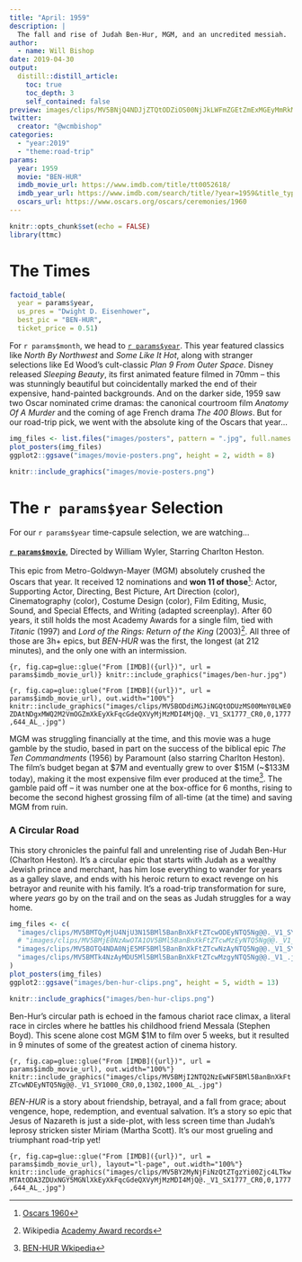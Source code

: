 ```yaml
---
title: "April: 1959"
description: |
  The fall and rise of Judah Ben-Hur, MGM, and an uncredited messiah.
author:
  - name: Will Bishop
date: 2019-04-30
output:
  distill::distill_article:
    toc: true
    toc_depth: 3
    self_contained: false
preview: images/clips/MV5BNjQ4NDJjZTQtODZiOS00NjJkLWFmZGEtZmExMGEyMmRkMDcyXkEyXkFqcGdeQXVyMjMzMDI4MjQ@._V1_SX1777_CR0,0,1777,644_AL_.jpg
twitter:
  creator: "@wcmbishop"
categories:
  - "year:2019"
  - "theme:road-trip"
params:
  year: 1959
  movie: "BEN-HUR"
  imdb_movie_url: https://www.imdb.com/title/tt0052618/
  imdb_year_url: https://www.imdb.com/search/title/?year=1959&title_type=feature
  oscars_url: https://www.oscars.org/oscars/ceremonies/1960
---
```


```r
knitr::opts_chunk$set(echo = FALSE)
library(ttmc)
```

# The Times

```r
factoid_table(
  year = params$year, 
  us_pres = "Dwight D. Eisenhower",
  best_pic = "BEN-HUR",
  ticket_price = 0.51)
```

For `r params$month`, we head to [`r params$year`](`r params$imdb_year_url`). This year featured classics like *North By Northwest* and *Some Like It Hot*, along with stranger selections like Ed Wood's cult-classic *Plan 9 From Outer Space*. Disney released *Sleeping Beauty*, its first animated feature filmed in 70mm -- this was stunningly beautiful but coincidentally marked the end of their expensive, hand-painted backgrounds. And on the darker side, 1959 saw two Oscar nominated crime dramas: the canonical courtroom film *Anatomy Of A Murder* and the coming of age French drama *The 400 Blows*. But for our road-trip pick, we went with the absolute king of the Oscars that year...

```r
img_files <- list.files("images/posters", pattern = ".jpg", full.names = TRUE)
plot_posters(img_files)
ggplot2::ggsave("images/movie-posters.png", height = 2, width = 8)
```

```r
knitr::include_graphics("images/movie-posters.png")
```


# The `r params$year` Selection

For our `r params$year` time-capsule selection, we are watching...<br><br>
[**`r params$movie`**](`r params$imdb_movie_url`),
Directed by William Wyler, Starring Charlton Heston.<br><br>
This epic from Metro-Goldwyn-Mayer (MGM) absolutely crushed the Oscars that year. It received 12 nominations and **won 11 of those**^[[Oscars 1960](`r params$oscars_url`)]: Actor, Supporting Actor, Directing, Best Picture, Art Direction (color), Cinematography (color), Costume Design (color), Film Editing, Music, Sound, and Special Effects, and Writing (adapted screenplay). After 60 years, it still holds the most Academy Awards for a single film, tied with *Titanic* (1997) and *Lord of the Rings: Return of the King* (2003)^[Wikipedia [Academy Award records](https://en.wikipedia.org/wiki/List_of_Academy_Award_records)]. All three of those are 3h+ epics, but *BEN-HUR* was the first, the longest (at 212 minutes), and the only one with an intermission. 

<aside>
```{r, fig.cap=glue::glue("From [IMDB]({url})", url = params$imdb_movie_url)}
knitr::include_graphics("images/ben-hur.jpg")
```
</aside>

```{r, fig.cap=glue::glue("From [IMDB]({url})", url = params$imdb_movie_url), out.width="100%"}
knitr::include_graphics("images/clips/MV5BODdiMGJiNGQtODUzMS00MmY0LWE0ZDAtNDgxMWQ2M2VmOGZmXkEyXkFqcGdeQXVyMjMzMDI4MjQ@._V1_SX1777_CR0,0,1777,644_AL_.jpg")
```

MGM was struggling financially at the time, and this movie was a huge gamble by the studio, based in part on the success of the biblical epic *The Ten Commandments* (1956) by Paramount (also starring Charlton Heston). The film's budget began at \$7M and eventually grew to over \$15M (~$133M today), making it the most expensive film ever produced at the time^[[BEN-HUR Wkipedia](https://en.wikipedia.org/wiki/Ben-Hur_(1959_film))]. The gamble paid off -- it was number one at the box-office for 6 months, rising to become the second highest grossing film of all-time (at the time) and saving MGM from ruin.


### A Circular Road

This story chronicles the painful fall and unrelenting rise of Judah Ben-Hur (Charlton Heston). It's a circular epic that starts with Judah as a wealthy Jewish prince and merchant, has him lose everything to wander for years as a galley slave, and ends with his heroic return to exact revenge on his betrayor and reunite with his family. It's a road-trip transformation for sure, where *years* go by on the trail and on the seas as Judah struggles for a way home. 

```r
img_files <- c(
  "images/clips/MV5BMTQyMjU4NjU3N15BMl5BanBnXkFtZTcwODEyNTQ5Ng@@._V1_SY1000_CR0,0,1293,1000_AL_.jpg",
  # "images/clips/MV5BMjE0NzAwOTA1OV5BMl5BanBnXkFtZTcwMzEyNTQ5Ng@@._V1_SY1000_CR0,0,1518,1000_AL_.jpg",
  "images/clips/MV5BOTQ4NDA0NjE5MF5BMl5BanBnXkFtZTcwNzAyNTQ5Ng@@._V1_SY1000_CR0,0,1006,1000_AL_.jpg",
  "images/clips/MV5BMTk4NzAyMDU5Ml5BMl5BanBnXkFtZTcwMzgyNTQ5Ng@@._V1_.jpg"
)
plot_posters(img_files)
ggplot2::ggsave("images/ben-hur-clips.png", height = 5, width = 13)
```

```r
knitr::include_graphics("images/ben-hur-clips.png")
```

Ben-Hur's circular path is echoed in the famous chariot race climax, a literal race in circles where he battles his childhood friend Messala (Stephen Boyd). This scene alone cost MGM \$1M to film over 5 weeks, but it resulted in 9 minutes of some of the greatest action of cinema history. 

```{r, fig.cap=glue::glue("From [IMDB]({url})", url = params$imdb_movie_url), out.width="100%"}
knitr::include_graphics("images/clips/MV5BMjI2NTQ2NzEwNF5BMl5BanBnXkFtZTcwNDEyNTQ5Ng@@._V1_SY1000_CR0,0,1302,1000_AL_.jpg")
```

*BEN-HUR* is a story about friendship, betrayal, and a fall from grace; about vengence, hope, redemption, and eventual salvation. It's a story so epic that Jesus of Nazareth is just a side-plot, with less screen time than Judah's leprosy stricken sister Miriam (Martha Scott). It's our most grueling and triumphant road-trip yet!

```{r, fig.cap=glue::glue("From [IMDB]({url})", url = params$imdb_movie_url), layout="l-page", out.width="100%"}
knitr::include_graphics("images/clips/MV5BY2MyNjFiNzQtZTgzYi00Zjc4LTkwMTAtODA3ZDUxNGY5MGNlXkEyXkFqcGdeQXVyMjMzMDI4MjQ@._V1_SX1777_CR0,0,1777,644_AL_.jpg")
```
